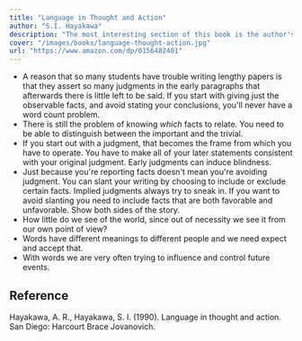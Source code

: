 ```yaml
---
title: "Language in Thought and Action"
author: "S.I. Hayakawa"
description: "The most interesting section of this book is the author's description of writing to report, and the ways that you can slant your writing to tell whichever story suits you."
cover: "/images/books/language-thought-action.jpg"
url: "https://www.amazon.com/dp/0156482401"
---
```


- A reason that so many students have trouble writing lengthy papers is that they assert so many judgments in the early paragraphs that afterwards there is little left to be said. If you start with giving just the observable facts, and avoid stating your conclusions, you'll never have a word count problem.
- There is still the problem of knowing _which_ facts to relate. You need to be able to distinguish between the important and the trivial.
- If you start out with a judgment, that becomes the frame from which you have to operate. You have to make all of your later statements consistent with your original judgment. Early judgments can induce blindness.
- Just because you're reporting facts doesn't mean you're avoiding judgment. You can slant your writing by choosing to include or exclude certain facts. Implied judgments always try to sneak in. If you want to avoid slanting you need to include facts that are both favorable and unfavorable. Show both sides of the story.
- How little do we see of the world, since out of necessity we see it from our own point of view?
- Words have different meanings to different people and we need expect and accept that.
- With words we are very often trying to influence and control future events.

## Reference

Hayakawa, A. R., Hayakawa, S. I. (1990). Language in thought and action. San Diego: Harcourt Brace Jovanovich.
